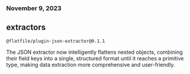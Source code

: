 ### November 9, 2023

## extractors

`@flatfile/plugin-json-extractor@0.1.1`

The JSON extractor now intelligently flattens nested objects, combining their
field keys into a single, structured format until it reaches a primitive type,
making data extraction more comprehensive and user-friendly.

